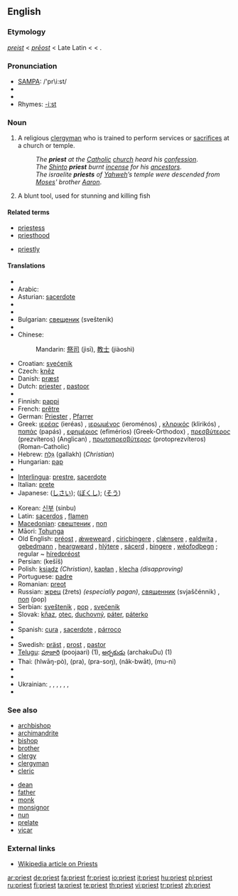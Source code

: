{{wikipedia|dab=priest (disambiguation)|priest}}
==English==

===Etymology===
{{ME.}} ''[[preist]]'' < {{OE.}} ''[[prēost]]'' < Late Latin {{term|presbyter|lang=la}} < {{AGr.}} {{term|πρεσβύτερος|tr=presbuteros|lang=grc|sc=polytonic}} < {{term|πρέσβυς||elder, older||tr=presbus|lang=grc|sc=polytonic}}.

===Pronunciation===
* [[w:SAMPA|SAMPA]]: /'pr\i:st/
* {{IPA|/'pɻiːst/}}
* {{audio|en-us-priest.ogg|Audio (US)}}
* Rhymes: [[Rhymes:English:-iːst|-iːst]]

===Noun===
{{en-noun}}

# A religious [[clergyman]] who is trained to perform services or [[sacrifice]]s at a church or temple.
#: ''The '''priest''' at the [[Catholic]] [[church]] heard his [[confession]]''.
#: ''The [[Shinto]] '''priest''' burnt [[incense]] for his [[ancestors]]''.
#: ''The israelite '''priests''' of [[Yahweh]]’s temple were descended from [[Moses]]' brother [[Aaron]]''.
# A blunt tool, used for stunning and killing fish

====Related terms====
{{top}}
* [[priestess]]
* [[priesthood]]
{{mid}}
* [[priestly]]
{{bottom}}

====Translations====
{{trans-top|clergyman}}
* {{trreq|Afrikaans}}
* Arabic: {{Arab|[[قسيس]]}} {{IPAchar|(qessīs)}} {{m}}
* Asturian: [[sacerdote]]
* {{trreq|Basque}}
* {{trreq|Breton}}
* Bulgarian: [[свещеник]] (sveštenik) {{m}}
* {{trreq|Catalan}}
* Chinese:
*: {{trreq|Cantonese}}
*: Mandarin: [[祭司]] (jìsī), [[教士]] (jiàoshì)
*: {{trreq|Min Nan}}
* Croatian: [[svećenik]] {{m}}
* Czech: [[kněz]] {{m}}
* Danish: [[præst]]
* Dutch: [[priester]] {{m}}, [[pastoor]] {{m}}
* {{trreq|Estonian}}
* Finnish: [[pappi]]
* French: [[prêtre]] {{m}}
* German: [[Priester]] {{m}}, [[Pfarrer]] {{m}}
* Greek: [[ιερέας]] (ieréas) {{m}}, [[ιερωμένος]] (ieroménos) {{m}}, [[κληρικός]] (klirikós) {{m}}, [[παπάς]] (papás) {{m}}, [[εφημέριος]] (efimérios) (Greek-Orthodox) {{m}}, [[πρεσβύτερος]] (prezvíteros) (Anglican) {{m}}, [[πρωτοπρεσβύτερος]] (protoprezvíteros) (Roman-Catholic) {{m}}
* Hebrew: [[גלח|גַּלָּח]] (gallakh) {{m}} (''Christian'')
* Hungarian: [[pap]]
* {{trreq|Indonesian}}
* [[Interlingua]]: [[prestre]], [[sacerdote]]
* Italian: [[prete]] {{m}}
* Japanese: {{t|ja|司祭|tr=shisai|sc=Jpan}} ([[しさい]]); {{t|ja|牧師|tr=bokushi|sc=Jpan}} ([[ぼくし]]); {{t|ja|僧|tr=sō|sc=Jpan}} ([[そう]])
{{trans-mid}}
* Korean: [[신부]] (sinbu)
* Latin: [[sacerdos]] {{m|f}}, [[flamen]] {{m|f}}
* [[Macedonian]]: [[свештеник]] {{m}}, [[поп]] {{m}}
* Māori: [[Tohunga]]
* Old English: [[préost]] {{m}}, [[ǽweweard]] {{m}}, [[ciricþingere]] {{m}}, [[clǽnsere]] {{m}}, [[ealdwita]] {{m}}, [[gebedmann]] {{m}}, [[heargweard]] {{m}}, [[hlýtere]] {{m}}, [[sácerd]] {{m|f}}, [[þingere]] {{m}}, [[wéofodþegn]] {{m}}; regular ~ [[híredpréost]] {{m}}
* Persian: {{fa-Arab|[[کشیش]]}} (kešīš)
* Polish: [[ksiądz]] {{m}} ''(Christian)'', [[kapłan]] {{m}}, [[klecha]] {{m}} ''(disapproving)''
* Portuguese: [[padre#Portuguese|padre]] {{m}}
* Romanian: [[preot]]
* Russian: [[жрец]] (žrets) {{m}} ''(especially pagan)'', [[священник]] (svjaščénnik) {{m}}, [[поп]] (pop) {{m}}
* Serbian: [[sveštenik]] {{m}}, [[pop]] {{m}}, [[svećenik]] {{m}}
* Slovak: [[kňaz]], [[otec]], [[duchovný]], [[páter]], [[páterko]] {{m}}
* {{trreq|Slovene}}
* Spanish: [[cura]] {{m}}, [[sacerdote]] {{m}}, [[párroco]] {{m}}
* {{trreq|Swahili}}
* Swedish: [[präst]] {{c}}, [[prost]] {{c}}, [[pastor]] {{c}}
* [[Telugu]]: [[పూజారి]] (poojaari) (1), [[అర్చకుడు]] (archakuDu) (1)
* Thai: {{Thai|[[หลวงพ่อ]]}} (hlwāŋ-pò), {{Thai|[[พระ]]}} (pra), {{Thai|[[พระสงฆ์]]}} (pra-soŋ), {{Thai|[[นักบวช]]}} (nâk-bwāt), {{Thai|[[มุนิ]]}} (mu-ni)
* {{trreq|Tibetan}}
* {{trreq|Turkish}}
* Ukrainian: {{t|uk|священик|m|tr=svjaščényk|sc=Cyrl}}, {{t|uk|священник|m|tr=svjaščénnyk|sc=Cyrl}}, {{t|uk|ксьондз|m|tr=ks’ondz|sc=Cyrl}}, {{t|uk|отець|m|tr=otéc’|sc=Cyrl}}, {{t|uk|піп|m|tr=pip|sc=Cyrl}}, {{t|uk|ієрей|m|tr=ijeréj|sc=Cyrl}}, {{t|uk|жрець|m|tr=žrec’|sc=Cyrl}}
* {{trreq|Vietnamese}}
{{trans-bottom}}

===See also===
{{top}}
* [[archbishop]]
* [[archimandrite]]
* [[bishop]]
* [[brother]]
* [[clergy]]
* [[clergyman]]
* [[cleric]]
{{mid}}
* [[dean]]
* [[father]]
* [[monk]]
* [[monsignor]]
* [[nun]]
* [[prelate]]
* [[vicar]]
{{bottom}}

===External links===
* [[w:priest|Wikipedia article on Priests]]

[[ar:priest]]
[[de:priest]]
[[fa:priest]]
[[fr:priest]]
[[io:priest]]
[[it:priest]]
[[hu:priest]]
[[pl:priest]]
[[ru:priest]]
[[fi:priest]]
[[ta:priest]]
[[te:priest]]
[[th:priest]]
[[vi:priest]]
[[tr:priest]]
[[zh:priest]]